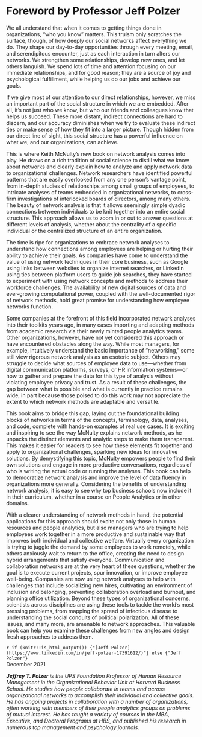 # Foreword by Professor Jeff Polzer {-}

We all understand that when it comes to getting things done in organizations, “who you know” matters. This truism only scratches the surface, though, of how deeply our social networks affect everything we do. They shape our day-to-day opportunities through every meeting, email, and serendipitous encounter, just as each interaction in turn alters our networks. We strengthen some relationships, develop new ones, and let others languish. We spend lots of time and attention focusing on our immediate relationships, and for good reason; they are a source of joy and psychological fulfillment, while helping us do our jobs and achieve our goals.

If we give most of our attention to our direct relationships, however, we miss an important part of the social structure in which we are embedded. After all, it's not just who we know, but who our friends and colleagues know that helps us succeed. These more distant, indirect connections are hard to discern, and our accuracy diminishes when we try to evaluate these indirect ties or make sense of how they fit into a larger picture. Though hidden from our direct line of sight, this social structure has a powerful influence on what we, and our organizations, can achieve. 

This is where Keith McNulty’s new book on network analysis comes into play. He draws on a rich tradition of social science to distill what we know about networks and clearly explain how to analyze and apply network data to organizational challenges. Network researchers have identified powerful patterns that are easily overlooked from any one person's vantage point, from in-depth studies of relationships among small groups of employees, to intricate analyses of teams embedded in organizational networks, to cross-firm investigations of interlocked boards of directors, among many others. The beauty of network analysis is that it allows seemingly simple dyadic connections between individuals to be knit together into an entire social structure. This approach allows us to zoom in or out to answer questions at different levels of analysis, whether about the centrality of a specific individual or the centralized structure of an entire organization. 

The time is ripe for organizations to embrace network analyses to understand how connections among employees are helping or hurting their ability to achieve their goals. As companies have come to understand the value of using network techniques in their core business, such as Google using links between websites to organize internet searches, or LinkedIn using ties between platform users to guide job searches, they have started to experiment with using network concepts and methods to address their workforce challenges. The availability of new digital sources of data and ever-growing computational power, coupled with the well-documented rigor of network methods, hold great promise for understanding how employee networks function. 

Some companies at the forefront of this field incorporated network analyses into their toolkits years ago, in many cases importing and adapting methods from academic research via their newly minted people analytics teams. Other organizations, however, have not yet considered this approach or have encountered obstacles along the way. While most managers, for example, intuitively understand the basic importance of "networking," some still view rigorous network analysis as an esoteric subject. Others may struggle to decide what sources of employee data to use—whether from digital communication platforms, surveys, or HR information systems—or how to gather and prepare the data for this type of analysis without violating employee privacy and trust. As a result of these challenges, the gap between what is possible and what is currently in practice remains wide, in part because those poised to do this work may not appreciate the extent to which network methods are adaptable and versatile.

This book aims to bridge this gap, laying out the foundational building blocks of networks in terms of the concepts, terminology, data, analyses, and code, complete with hands-on examples of real use cases. It is exciting and inspiring to see the way McNulty explains network methods, as he unpacks the distinct elements and analytic steps to make them transparent. This makes it easier for readers to see how these elements fit together and apply to organizational challenges, sparking new ideas for innovative solutions. By demystifying this topic, McNulty empowers people to find their own solutions and engage in more productive conversations, regardless of who is writing the actual code or running the analyses. This book can help to democratize network analysis and improve the level of data fluency in organizations more generally. Considering the benefits of understanding network analysis, it is easy to see why top business schools now include it in their curriculum, whether in a course on People Analytics or in other domains. 

With a clearer understanding of network methods in hand, the potential applications for this approach should excite not only those in human resources and people analytics, but also managers who are trying to help employees work together in a more productive and sustainable way that improves both individual and collective welfare. Virtually every organization is trying to juggle the demand by some employees to work remotely, while others anxiously wait to return to the office, creating the need to design hybrid arrangements that satisfy everyone. Communication and collaboration networks are at the very heart of these questions, whether the goal is to execute current projects, spur innovation, or improve employee well-being. Companies are now using network analyses to help with challenges that include socializing new hires, cultivating an environment of inclusion and belonging, preventing collaboration overload and burnout, and planning office utilization. Beyond these types of organizational concerns, scientists across disciplines are using these tools to tackle the world’s most pressing problems, from mapping the spread of infectious disease to understanding the social conduits of political polarization. All of these issues, and many more, are amenable to network approaches. This valuable book can help you examine these challenges from new angles and design fresh approaches to address them. 

`r if (knitr::is_html_output()) {"[Jeff Polzer](https://www.linkedin.com/in/jeff-polzer-17391612/)"} else {"Jeff Polzer"}` \
December 2021

***Jeffrey T. Polzer** is the UPS Foundation Professor of Human Resource Management in the Organizational Behavior Unit at Harvard Business School. He studies how people collaborate in teams and across organizational networks to accomplish their individual and collective goals. He has ongoing projects in collaboration with a number of organizations, often working with members of their people analytics groups on problems of mutual interest. He has taught a variety of courses in the MBA, Executive, and Doctoral Programs at HBS, and published his research in numerous top management and psychology journals.*





